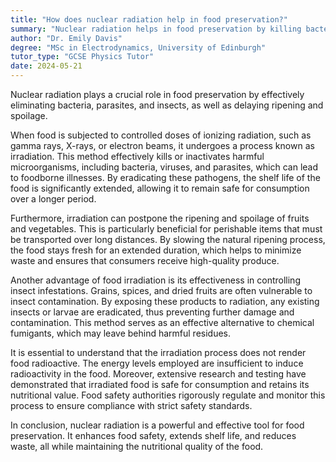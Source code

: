```yaml
---
title: "How does nuclear radiation help in food preservation?"
summary: "Nuclear radiation helps in food preservation by killing bacteria, parasites, and insects, and delaying ripening and spoilage."
author: "Dr. Emily Davis"
degree: "MSc in Electrodynamics, University of Edinburgh"
tutor_type: "GCSE Physics Tutor"
date: 2024-05-21
---
```


Nuclear radiation plays a crucial role in food preservation by effectively eliminating bacteria, parasites, and insects, as well as delaying ripening and spoilage.

When food is subjected to controlled doses of ionizing radiation, such as gamma rays, X-rays, or electron beams, it undergoes a process known as irradiation. This method effectively kills or inactivates harmful microorganisms, including bacteria, viruses, and parasites, which can lead to foodborne illnesses. By eradicating these pathogens, the shelf life of the food is significantly extended, allowing it to remain safe for consumption over a longer period.

Furthermore, irradiation can postpone the ripening and spoilage of fruits and vegetables. This is particularly beneficial for perishable items that must be transported over long distances. By slowing the natural ripening process, the food stays fresh for an extended duration, which helps to minimize waste and ensures that consumers receive high-quality produce.

Another advantage of food irradiation is its effectiveness in controlling insect infestations. Grains, spices, and dried fruits are often vulnerable to insect contamination. By exposing these products to radiation, any existing insects or larvae are eradicated, thus preventing further damage and contamination. This method serves as an effective alternative to chemical fumigants, which may leave behind harmful residues.

It is essential to understand that the irradiation process does not render food radioactive. The energy levels employed are insufficient to induce radioactivity in the food. Moreover, extensive research and testing have demonstrated that irradiated food is safe for consumption and retains its nutritional value. Food safety authorities rigorously regulate and monitor this process to ensure compliance with strict safety standards.

In conclusion, nuclear radiation is a powerful and effective tool for food preservation. It enhances food safety, extends shelf life, and reduces waste, all while maintaining the nutritional quality of the food.
    